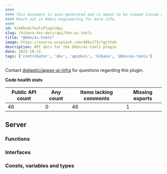 ```yaml
---
####
#### This document is auto-generated and is meant to be viewed inside our experimental, new docs system.
#### Reach out in #docs-engineering for more info.
####
id: kibKbnAiToolsPluginApi
slug: /kibana-dev-docs/api/kbn-ai-tools
title: "@kbn/ai-tools"
image: https://source.unsplash.com/400x175/?github
description: API docs for the @kbn/ai-tools plugin
date: 2025-10-31
tags: ['contributor', 'dev', 'apidocs', 'kibana', '@kbn/ai-tools']
---
```




Contact [@elastic/appex-ai-infra](https://github.com/orgs/elastic/teams/appex-ai-infra) for questions regarding this plugin.

**Code health stats**

| Public API count  | Any count | Items lacking comments | Missing exports |
|-------------------|-----------|------------------------|-----------------|
| 46 | 0 | 46 | 1 |

## Server

### Functions
<DocDefinitionList data={kbnAiToolsObj.server.functions}/>

### Interfaces
<DocDefinitionList data={kbnAiToolsObj.server.interfaces}/>

### Consts, variables and types
<DocDefinitionList data={kbnAiToolsObj.server.misc}/>

